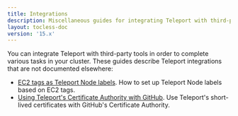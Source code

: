 ```yaml
---
title: Integrations
description: Miscellaneous guides for integrating Teleport with third-party tools.
layout: tocless-doc
version: '15.x'
---
```


You can integrate Teleport with third-party tools in order to complete various
tasks in your cluster. These guides describe Teleport integrations that are not
documented elsewhere:

- [EC2 tags as Teleport Node labels](/docs/management/guides/ec2-tags). How to set up
  Teleport Node labels based on EC2 tags.
- [Using Teleport's Certificate Authority with
  GitHub](/docs/management/guides/ssh-key-extensions). Use Teleport's short-lived
  certificates with GitHub's Certificate Authority.
